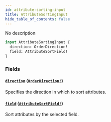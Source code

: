 ```yaml
---
id: attribute-sorting-input
title: AttributeSortingInput
hide_table_of_contents: false
---
```


No description

```graphql
input AttributeSortingInput {
  direction: OrderDirection!
  field: AttributeSortField!
}
```

### Fields

#### [`direction`](#) ([`OrderDirection!`](../../../developer/api-reference/enums/order-direction))

Specifies the direction in which to sort attributes.

#### [`field`](#) ([`AttributeSortField!`](../../../developer/api-reference/enums/attribute-sort-field))

Sort attributes by the selected field.

